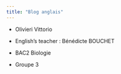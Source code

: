 ```yaml
---
title: "Blog anglais"
---
```


- Olivieri Vittorio 

- English's teacher : Bénédicte BOUCHET

- BAC2 Biologie 

- Groupe 3



